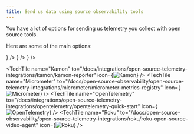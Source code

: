 ```yaml
---
title: Send us data using source observability tools
---
```










You have a lot of options for sending us telemetry you collect with open source tools.

Here are some of the main options:

<TechTileGrid>
  <TechTile
  name="Dropwizard"
  to="/docs/open-source-observability/open-source-telemetry-integrations/dropwizard/dropwizard-reporter"
  icon={<img variant="TechTile" src={dropwizardlogo} alt="Dropwizard"/>}
  />
  <TechTile
  name="Elixir"
  to="/docs/open-source-observability/open-source-telemetry-integrations/elixir/elixir-open-source-agent"
  icon={<img variant="TechTile" src={elixirlogo} alt="Elixir"/>}
  />
  <TechTile
  name="Grafana"
  to="/docs/open-source-observability/grafana-integrations/get-started/grafana-support-prometheus-promql"
  icon={<img variant="TechTile" src={grafanalogo} alt="Grafana"/>}
  />

  <TechTile
  name="Kamon"
  to="/docs/integrations/open-source-telemetry-integrations/kamon/kamon-reporter"
  icon={<img variant="TechTile" src={kamonlogo} alt="Kamon"/>}
  />
  <TechTile
  name="Micrometer"
  to="/docs/open-source-observability/open-source-telemetry-integrations/micrometer/micrometer-metrics-registry"
  icon={<img variant="TechTile" src={micrometerlogo} alt="Micrometer"/>}
  />
  <TechTile
  name="OpenTelemetry"
  to="/docs/integrations/open-source-telemetry-integrations/opentelemetry/opentelemetry-quick-start"
  icon={<img variant="TechTile" src={opentelemetrylogo} alt="OpenTelemetry"/>}
  />
  <TechTile
  name="Roku"
  to="/docs/open-source-observability/open-source-telemetry-integrations/roku/roku-open-source-video-agent"
  icon={<img variant="TechTile" src={rokulogo} alt="Roku"/>}
  />
</TechTileGrid>

